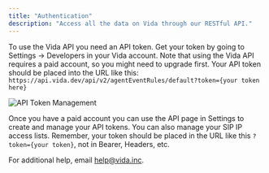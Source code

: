 ```yaml
---
title: "Authentication"
description: "Access all the data on Vida through our RESTful API."
---
```

To use the Vida API you need an API token. Get your token by going to Settings -> Developers in your Vida account. Note that using the Vida API requires a paid account, so you might need to upgrade first. Your API token should be placed into the URL like this: `https://api.vida.dev/api/v2/agentEventRules/default?token={your token here}`

![API Token Management](https://vidapublic.s3.us-east-2.amazonaws.com/vida-api-access.png "This is an image of the API page in settings.")

Once you have a paid account you can use the API page in Settings to create and manage your API tokens. You can also manage your SIP IP access lists. Remember, your token should be placed in the URL like this `?token={your token}`, not in Bearer, Headers, etc.

For additional help, email [help@vida.inc](mailto:help@vida.inc).